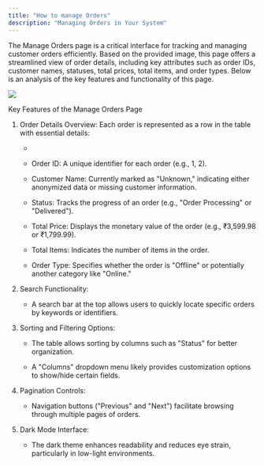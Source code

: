 ```yaml
---
title: "How to manage Orders"
description: "Managing Orders in Your System"
---
```


The Manage Orders page is a critical interface for tracking and managing customer orders efficiently. Based on the provided image, this page offers a streamlined view of order details, including key attributes such as order IDs, customer names, statuses, total prices, total items, and order types. Below is an analysis of the key features and functionality of this page.

![](/ManageOrders.png)

Key Features of the Manage Orders Page

1. Order Details Overview: Each order is represented as a row in the table with essential details:

   *

   * Order ID: A unique identifier for each order (e.g., 1, 2).

   * Customer Name: Currently marked as "Unknown," indicating either anonymized data or missing customer information.

   * Status: Tracks the progress of an order (e.g., "Order Processing" or "Delivered").

   * Total Price: Displays the monetary value of the order (e.g., ₹3,599.98 or ₹1,799.99).

   * Total Items: Indicates the number of items in the order.

   * Order Type: Specifies whether the order is "Offline" or potentially another category like "Online."

2. Search Functionality:

   * A search bar at the top allows users to quickly locate specific orders by keywords or identifiers.

3. Sorting and Filtering Options:

   * The table allows sorting by columns such as "Status" for better organization.

   * A "Columns" dropdown menu likely provides customization options to show/hide certain fields.

4. Pagination Controls:

   * Navigation buttons ("Previous" and "Next") facilitate browsing through multiple pages of orders.

5. Dark Mode Interface:

   * The dark theme enhances readability and reduces eye strain, particularly in low-light environments.
